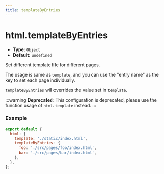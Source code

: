 ```yaml
---
title: templateByEntries
---
```


# html.templateByEntries

- **Type:** `Object`
- **Default:** `undefined`

Set different template file for different pages.

The usage is same as `template`, and you can use the "entry name" as the key to set each page individually.

`templateByEntries` will overrides the value set in `template`.

:::warning
**Deprecated**: This configuration is deprecated, please use the function usage of `html.template` instead.
:::

### Example

```js
export default {
  html: {
    template: './static/index.html',
    templateByEntries: {
      foo: './src/pages/foo/index.html',
      bar: './src/pages/bar/index.html',
    },
  },
};
```


